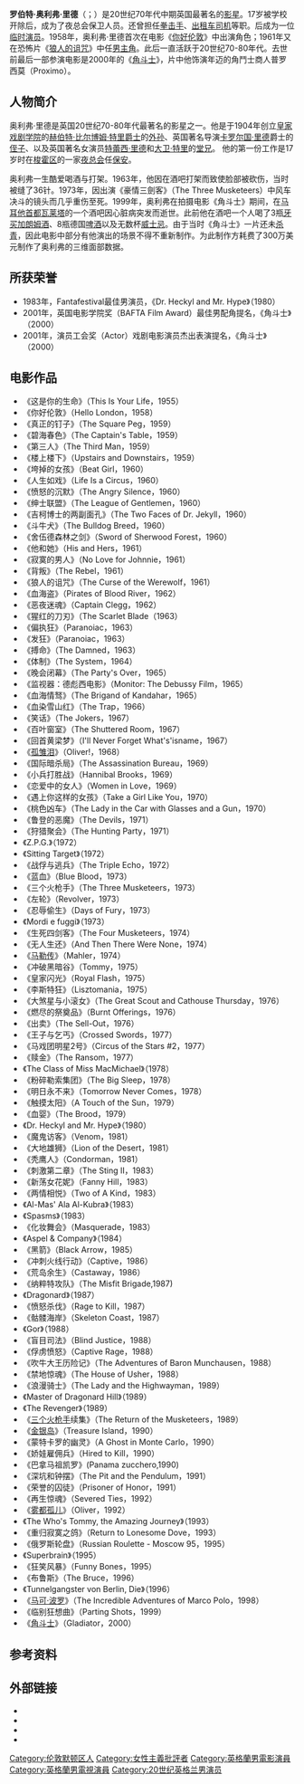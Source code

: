 {{Unreferenced|time=2021-10-04T00:07:50+00:00}}
{{noteTA
|G1=Show
|G2=Movie
|1=zh-tw:奧利佛; zh-hk:奧利佛; zh-cn:奥利弗;
|2=zh-tw:李德; zh-hk:李德; zh-cn:里德;
}}
{{艺人|type=男演员
| 姓名     = 奥利弗·里德 <br />Oliver Reed
| 图片     = Oliver Reed 1968.jpg
| 图片尺寸 = 
| 图片简介 = 奥利弗·里德 1968年
| 原名     = Robert Oliver Reed
| 国籍     = {{英国}}
| 出生日期 = {{birth date|1938|2|13}}
| 出生地点 = {{英国}}[[伦敦|伦敦]][[温布尔登|温布尔登]]
| 逝世日期 = {{death date and age|1999|5|2|1938|2|13}}
| 逝世地点 = {{MLT}}[[瓦莱塔|瓦莱塔]]
| 职业     = [[演员|演员]]
| 语言     = [[英語|英語]]
| 配偶     = Kate Byrne (1959–1969) <br /> Josephine Burge (1985–1999)
| 代表作   = 《背判》、《往事只能回味》、《陷阱》、《国际暗杀局》、《恋爱中的女人》、《三个火枪手》、《吉柯博士的两副面孔》、《遇难人》
}}

'''罗伯特·奥利弗·里德'''（{{lang-en|Robert Oliver Reed}}；{{bd|1938年|2月13日|1999年|5月2日}}）是20世纪70年代中期英国最著名的[[影星|影星]]。17岁被学校开除后，成为了夜总会保卫人员。还曾担任[[拳击手|拳击手]]、[[出租车司机|出租车司机]]等职。后成为一位[[临时演员|临时演员]]。1958年，奥利弗·里德首次在电影《[[你好伦敦|你好伦敦]]》中出演角色；1961年又在恐怖片《[[狼人的诅咒|狼人的诅咒]]》中任[[男主角|男主角]]。此后一直活跃于20世纪70-80年代。去世前最后一部参演电影是2000年的《[[角斗士_(电影)|角斗士]]》，片中他饰演年迈的角鬥士商人普罗西莫（Proximo）。

== 人物简介 ==
奥利弗·里德是英国20世纪70-80年代最著名的影星之一。他是于1904年创立[[皇家戏剧学院|皇家戏剧学院]]的[[赫伯特·比尔博姆·特里|赫伯特·比尔博姆·特里]][[爵士|爵士]]的[[外孙|外孙]]、英国著名导演[[卡罗尔国·里德|卡罗尔国·里德]]爵士的[[侄子|侄子]]、以及英国著名女演员[[特蕾西·里德|特蕾西·里德]]和[[大卫·特里|大卫·特里]]的[[堂兄|堂兄]]。 他的第一份工作是17岁时在[[梭霍区|梭霍区]]的一家[[夜总会|夜总会]]任[[保安|保安]]。

奥利弗一生酷爱喝酒与打架。1963年，他因在酒吧打架而致使脸部被砍伤，当时被缝了36针。1973年，因出演《豪情三劍客》（The Three Musketeers）中风车决斗的镜头而几乎重伤至死。1999年，奥利弗在拍摄电影《角斗士》期间，在[[马耳他|马耳他]][[首都|首都]][[瓦莱塔|瓦莱塔]]的一个酒吧因心脏病突发而逝世。此前他在酒吧一个人喝了3瓶[[牙买加|牙买加]][[朗姆酒|朗姆酒]]、8瓶德国[[啤酒|啤酒]]以及无数杯[[威士忌|威士忌]]。由于当时《角斗士》一片还未[[杀青|杀青]]，因此电影中部分有他演出的场景不得不重新制作。为此制作方耗费了300万美元制作了奥利弗的三维面部数据。

== 所获荣誉 ==
* 1983年，Fantafestival最佳男演员，《Dr. Heckyl and Mr. Hype》（1980）
* 2001年，英国电影学院奖（BAFTA Film Award）最佳男配角提名，《角斗士》（2000）
* 2001年，演员工会奖（Actor）戏剧电影演员杰出表演提名，《角斗士》（2000）

== 电影作品 ==
* 《这是你的生命》（This Is Your Life，1955）
* 《你好伦敦》（Hello London，1958）
* 《真正的钉子》（The Square Peg，1959）
* 《碧海春色》（The Captain's Table，1959）
* 《第三人》（The Third Man，1959）
* 《楼上楼下》（Upstairs and Downstairs，1959）
* 《垮掉的女孩》（Beat Girl，1960）
* 《人生如戏》（Life Is a Circus，1960）
* 《愤怒的沉默》（The Angry Silence，1960）
* 《绅士联盟》（The League of Gentlemen，1960）
* 《吉柯博士的两副面孔》（The Two Faces of Dr. Jekyll，1960）
* 《斗牛犬》（The Bulldog Breed，1960）
* 《舍伍德森林之剑》（Sword of Sherwood Forest，1960）
* 《他和她》（His and Hers，1961）
* 《寂寞的男人》（No Love for Johnnie，1961）
* 《背叛》（The Rebel，1961）
* 《狼人的诅咒》（The Curse of the Werewolf，1961）
* 《血海盗》（Pirates of Blood River，1962）
* 《恶夜迷魂》（Captain Clegg，1962）
* 《猩红的刀刃》（The Scarlet Blade（1963）
* 《偏执狂》（Paranoiac，1963）
* 《发狂》（Paranoiac，1963）
* 《搏命》（The Damned，1963）
* 《体制》（The System，1964）
* 《晚会闭幕》（The Party's Over，1965）
* 《监视器：德彪西电影》（Monitor: The Debussy Film，1965）
* 《血海情驽》（The Brigand of Kandahar，1965）
* 《血染雪山红》（The Trap，1966）
* 《笑话》（The Jokers，1967）
* 《百叶窗室》（The Shuttered Room，1967）
* 《回首黄梁梦》（I'll Never Forget What's'isname，1967）
* 《[[孤雏泪_(电影)|孤雏泪]]》（Oliver!，1968）
* 《国际暗杀局》（The Assassination Bureau，1969）
* 《小兵打胜战》（Hannibal Brooks，1969）
* 《恋爱中的女人》（Women in Love，1969）
* 《遇上你这样的女孩》（Take a Girl Like You，1970）
* 《桃色凶车》（The Lady in the Car with Glasses and a Gun，1970） 
* 《鲁登的恶魔》（The Devils，1971）
* 《狩猎聚会》（The Hunting Party，1971）
* 《Z.P.G.》（1972）
* 《Sitting Target》（1972）
* 《战俘与逃兵》（The Triple Echo，1972）
* 《蓝血》（Blue Blood，1973）
* 《三个火枪手》（The Three Musketeers，1973）
* 《左轮》（Revolver，1973）
* 《忍辱偷生》（Days of Fury，1973）
* 《Mordi e fuggi》（1973）
* 《生死四剑客》（The Four Musketeers，1974）
* 《无人生还》（And Then There Were None，1974）
* 《[[马勒传|马勒传]]》（Mahler，1974）
* 《冲破黑暗谷》（Tommy，1975）
* 《皇家闪光》（Royal Flash，1975）
* 《李斯特狂》（Lisztomania，1975）
* 《大煞星与小滚女》（The Great Scout and Cathouse Thursday，1976）
* 《燃尽的祭奠品》（Burnt Offerings，1976）
* 《出卖》（The Sell-Out，1976）
* 《王子与乞丐》（Crossed Swords，1977）
* 《马戏团明星2号》（Circus of the Stars #2，1977）
* 《赎金》（The Ransom，1977）
* 《The Class of Miss MacMichael》（1978）
* 《粉碎勒索集团》（The Big Sleep，1978）
* 《明日永不来》（Tomorrow Never Comes，1978）
* 《触摸太阳》（A Touch of the Sun，1979）
* 《血婴》（The Brood，1979）
* 《Dr. Heckyl and Mr. Hype》（1980）
* 《魔鬼访客》（Venom，1981）
* 《大地雄狮》（Lion of the Desert，1981）
* 《秃鹰人》（Condorman，1981）
* 《刺激第二章》（The Sting II，1983）
* 《新荡女花妮》（Fanny Hill，1983）
* 《两情相悦》（Two of A Kind，1983）
* 《Al-Mas' Ala Al-Kubra》（1983）
* 《Spasms》（1983）
* 《化妆舞会》（Masquerade，1983）
* 《Aspel & Company》（1984）
* 《黑箭》（Black Arrow，1985）
* 《冲刺火线行动》（Captive，1986）
* 《荒岛余生》（Castaway，1986）
* 《纳粹特攻队》（The Misfit Brigade,1987)
* 《Dragonard》（1987）
* 《愤怒杀伐》（Rage to Kill，1987）
* 《骷髅海岸》（Skeleton Coast，1987）
* 《Gor》（1988）
* 《盲目司法》（Blind Justice，1988）
* 《俘虏愤怒》（Captive Rage，1988）
* 《吹牛大王历险记》（The Adventures of Baron Munchausen，1988）
* 《禁地惊魂》（The House of Usher，1988）
* 《浪漫骑士》（The Lady and the Highwayman，1989）
* 《Master of Dragonard Hill》（1989）
* 《The Revenger》（1989）
* 《[[三个火枪手|三个火枪手]]续集》（The Return of the Musketeers，1989）
* 《[[金银岛|金银岛]]》（Treasure Island，1990）
* 《蒙特卡罗的幽灵》（A Ghost in Monte Carlo，1990）
* 《娇娃雇佣兵》（Hired to Kill，1990）
* 《巴拿马祖凯罗》(Panama zucchero,1990)
* 《深坑和钟摆》（The Pit and the Pendulum，1991）
* 《荣誉的囚徒》（Prisoner of Honor，1991）
* 《再生惊魂》（Severed Ties，1992）
* 《[[雾都孤儿|雾都孤儿]]》（Oliver，1992）
* 《The Who's Tommy, the Amazing Journey》（1993）
* 《重归寂寞之鸽》（Return to Lonesome Dove，1993）
* 《俄罗斯轮盘》（Russian Roulette - Moscow 95，1995）
* 《Superbrain》（1995）
* 《狂笑风暴》（Funny Bones，1995）
* 《布鲁斯》（The Bruce，1996）
* 《Tunnelgangster von Berlin, Die》（1996）
* 《[[马可·波罗|马可·波罗]]》（The Incredible Adventures of Marco Polo，1998）
* 《临别狂想曲》（Parting Shots，1999）
* 《[[角斗士_(电影)|角斗士]]》（Gladiator，2000）

== 参考资料 ==
{{reflist}}

==外部链接==
{{Commons category|Oliver Reed}}
* {{IMDb name|0001657}}
* {{Screenonline name|494967}}
* {{cite web |title=Michael Pergolani interviews Oliver Reed |url=http://www.oliverreed.net/Press/press2000_10.html |publisher=OliverReed.net |work=[[Playmen|Playmen]] |first=Michael |last=Pergolani |date=May 1972 |access-date=2021-10-04 |archive-date=2012-11-28 |archive-url=https://web.archive.org/web/20121128032752/http://www.oliverreed.net/Press/press2000_10.html |dead-url=no }}
* {{cite news|url=https://www.telegraph.co.uk/news/obituaries/celebrity-obituaries/5208355/Oliver-Reed.html|archive-url=https://web.archive.org/web/20090502171359/http://www.telegraph.co.uk/news/obituaries/celebrity-obituaries/5208355/Oliver-Reed.html|url-status=dead|archive-date=2 May 2009|title=Oliver Reed obituary|work=[[The_Daily_Telegraph|The Daily Telegraph]]|location=London|date=3 May 1999}}

{{normdaten}}
{{DEFAULTSORT:Reed, Oliver}}
[[Category:伦敦默顿区人|Category:伦敦默顿区人]]
[[Category:女性主義批評者|Category:女性主義批評者]]
[[Category:英格蘭男電影演員|Category:英格蘭男電影演員]]
[[Category:英格蘭男電視演員|Category:英格蘭男電視演員]]
[[Category:20世纪英格兰男演员|Category:20世纪英格兰男演员]]